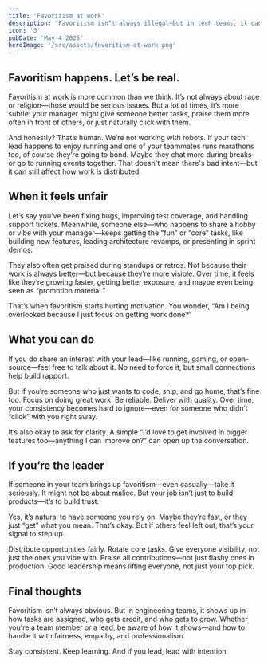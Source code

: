 ```yaml
---
title: 'Favoritism at work'
description: "Favoritism isn’t always illegal—but in tech teams, it can affect growth and morale. Here’s how to deal with it."
icon: '3'
pubDate: 'May 4 2025'
heroImage: '/src/assets/favoritism-at-work.png'
---
```


## Favoritism happens. Let’s be real.

Favoritism at work is more common than we think. It’s not always about race or religion—those would be serious issues. But a lot of times, it’s more subtle: your manager might give someone better tasks, praise them more often in front of others, or just naturally click with them.  

And honestly? That’s human. We’re not working with robots. If your tech lead happens to enjoy running and one of your teammates runs marathons too, of course they’re going to bond. Maybe they chat more during breaks or go to running events together. That doesn't mean there's bad intent—but it can still affect how work is distributed.

## When it feels unfair

Let’s say you’ve been fixing bugs, improving test coverage, and handling support tickets. Meanwhile, someone else—who happens to share a hobby or vibe with your manager—keeps getting the “fun” or “core” tasks, like building new features, leading architecture revamps, or presenting in sprint demos.

They also often get praised during standups or retros. Not because their work is always better—but because they’re more visible. Over time, it feels like they’re growing faster, getting better exposure, and maybe even being seen as “promotion material.”

That’s when favoritism starts hurting motivation. You wonder, “Am I being overlooked because I just focus on getting work done?”

## What you can do

If you do share an interest with your lead—like running, gaming, or open-source—feel free to talk about it. No need to force it, but small connections help build rapport.

But if you’re someone who just wants to code, ship, and go home, that’s fine too. Focus on doing great work. Be reliable. Deliver with quality. Over time, your consistency becomes hard to ignore—even for someone who didn’t “click” with you right away.

It’s also okay to ask for clarity. A simple “I’d love to get involved in bigger features too—anything I can improve on?” can open up the conversation.

## If you’re the leader

If someone in your team brings up favoritism—even casually—take it seriously. It might not be about malice. But your job isn’t just to build products—it’s to build trust.

Yes, it’s natural to have someone you rely on. Maybe they’re fast, or they just “get” what you mean. That’s okay. But if others feel left out, that’s your signal to step up.

Distribute opportunities fairly. Rotate core tasks. Give everyone visibility, not just the ones you vibe with. Praise all contributions—not just flashy ones in production. Good leadership means lifting everyone, not just your top pick.

## Final thoughts

Favoritism isn’t always obvious. But in engineering teams, it shows up in how tasks are assigned, who gets credit, and who gets to grow. Whether you're a team member or a lead, be aware of how it shows—and how to handle it with fairness, empathy, and professionalism.

Stay consistent. Keep learning. And if you lead, lead with intention.